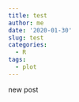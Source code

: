 ```yaml
---
title: test
author: me
date: '2020-01-30'
slug: test
categories:
  - R
tags:
  - plot
---
```


new post
